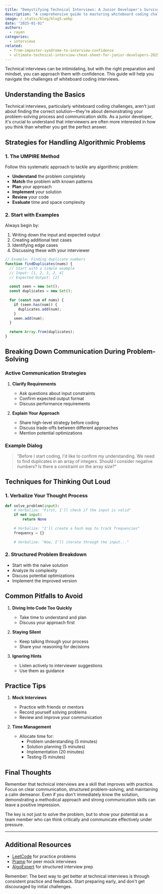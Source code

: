 ```yaml
---
title: "Demystifying Technical Interviews: A Junior Developer's Survival Guide"
description: "A comprehensive guide to mastering whiteboard coding challenges for junior developers."
image: /_static/blog/blog5.webp
date: "2025-01-01"
authors:
  - rayen
categories:
  - interviews
related:
  - from-imposter-syndrome-to-interview-confidence
  - ultimate-technical-interview-cheat-sheet-for-junior-developers-2025-guide
---
```


<Callout type="info" twClass="mt-0">
  Technical interviews can be intimidating, but with the right preparation and mindset, you can approach them with confidence. This guide will help you navigate the challenges of whiteboard coding interviews.
</Callout>

## Understanding the Basics

Technical interviews, particularly whiteboard coding challenges, aren't just about finding the correct solution—they're about demonstrating your problem-solving process and communication skills. As a junior developer, it's crucial to understand that interviewers are often more interested in how you think than whether you get the perfect answer.

## Strategies for Handling Algorithmic Problems

### 1. The UMPIRE Method

Follow this systematic approach to tackle any algorithmic problem:

- **Understand** the problem completely
- **Match** the problem with known patterns
- **Plan** your approach
- **Implement** your solution
- **Review** your code
- **Evaluate** time and space complexity

### 2. Start with Examples

Always begin by:

1. Writing down the input and expected output
2. Creating additional test cases
3. Identifying edge cases
4. Discussing these with your interviewer

```javascript
// Example: Finding duplicate numbers
function findDuplicates(nums) {
  // Start with a simple example
  // Input: [1, 2, 3, 2, 4]
  // Expected Output: [2]
  
  const seen = new Set();
  const duplicates = new Set();
  
  for (const num of nums) {
    if (seen.has(num)) {
      duplicates.add(num);
    }
    seen.add(num);
  }
  
  return Array.from(duplicates);
}
```

## Breaking Down Communication During Problem-Solving

### Active Communication Strategies

1. **Clarify Requirements**
   - Ask questions about input constraints
   - Confirm expected output format
   - Discuss performance requirements

2. **Explain Your Approach**
   - Share high-level strategy before coding
   - Discuss trade-offs between different approaches
   - Mention potential optimizations

### Example Dialog

> "Before I start coding, I'd like to confirm my understanding. We need to find duplicates in an array of integers. Should I consider negative numbers? Is there a constraint on the array size?"

## Techniques for Thinking Out Loud

### 1. Verbalize Your Thought Process

```python
def solve_problem(input):
    # Verbalize: "First, I'll check if the input is valid"
    if not input:
        return None
        
    # Verbalize: "I'll create a hash map to track frequencies"
    frequency = {}
    
    # Verbalize: "Now, I'll iterate through the input..."
```

### 2. Structured Problem Breakdown

- Start with the naive solution
- Analyze its complexity
- Discuss potential optimizations
- Implement the improved version

## Common Pitfalls to Avoid

1. **Diving Into Code Too Quickly**
   - Take time to understand and plan
   - Discuss your approach first

2. **Staying Silent**
   - Keep talking through your process
   - Share your reasoning for decisions

3. **Ignoring Hints**
   - Listen actively to interviewer suggestions
   - Use them as guidance

## Practice Tips

1. **Mock Interviews**
   - Practice with friends or mentors
   - Record yourself solving problems
   - Review and improve your communication

2. **Time Management**
   - Allocate time for:
     - Problem understanding (5 minutes)
     - Solution planning (5 minutes)
     - Implementation (20 minutes)
     - Testing (5 minutes)


## Final Thoughts

Remember that technical interviews are a skill that improves with practice. Focus on clear communication, structured problem-solving, and maintaining a calm demeanor. Even if you don't immediately know the solution, demonstrating a methodical approach and strong communication skills can leave a positive impression.

The key is not just to solve the problem, but to show your potential as a team member who can think critically and communicate effectively under pressure.

---

## Additional Resources

- [LeetCode](https://leetcode.com) for practice problems
- [Pramp](https://www.pramp.com) for peer mock interviews
- [AlgoExpert](https://www.algoexpert.io) for structured interview prep

Remember: The best way to get better at technical interviews is through consistent practice and feedback. Start preparing early, and don't get discouraged by initial challenges.
